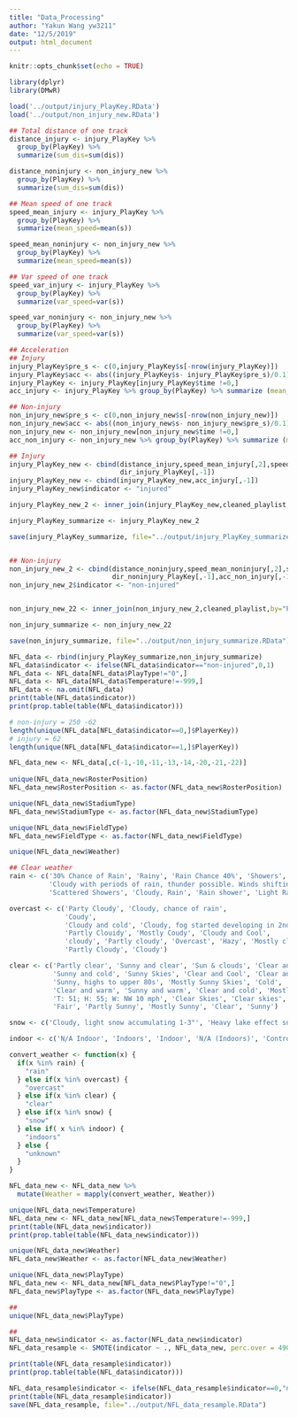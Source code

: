 ```yaml
---
title: "Data_Processing"
author: "Yakun Wang yw3211"
date: "12/5/2019"
output: html_document
---
```


```r
knitr::opts_chunk$set(echo = TRUE)
```

```r
library(dplyr)
library(DMwR)
```

```r
load('../output/injury_PlayKey.RData') 
load('../output/non_injury_new.RData') 

## Total distance of one track
distance_injury <- injury_PlayKey %>%
  group_by(PlayKey) %>%
  summarize(sum_dis=sum(dis))

distance_noninjury <- non_injury_new %>%
  group_by(PlayKey) %>%
  summarize(sum_dis=sum(dis))

## Mean speed of one track
speed_mean_injury <- injury_PlayKey %>%
  group_by(PlayKey) %>%
  summarize(mean_speed=mean(s))

speed_mean_noninjury <- non_injury_new %>%
  group_by(PlayKey) %>%
  summarize(mean_speed=mean(s))

## Var speed of one track
speed_var_injury <- injury_PlayKey %>%
  group_by(PlayKey) %>%
  summarize(var_speed=var(s))

speed_var_noninjury <- non_injury_new %>%
  group_by(PlayKey) %>%
  summarize(var_speed=var(s))

## Acceleration
## Injury
injury_PlayKey$pre_s <- c(0,injury_PlayKey$s[-nrow(injury_PlayKey)])
injury_PlayKey$acc <- abs((injury_PlayKey$s- injury_PlayKey$pre_s)/0.1)
injury_PlayKey <- injury_PlayKey[injury_PlayKey$time !=0,]
acc_injury <- injury_PlayKey %>% group_by(PlayKey) %>% summarize (mean_acc= mean(acc), var_acc=var(acc))

## Non-injury
non_injury_new$pre_s <- c(0,non_injury_new$s[-nrow(non_injury_new)])
non_injury_new$acc <- abs((non_injury_new$s- non_injury_new$pre_s)/0.1)
non_injury_new <- non_injury_new[non_injury_new$time !=0,]
acc_non_injury <- non_injury_new %>% group_by(PlayKey) %>% summarize (mean_acc= mean(acc), var_acc=var(acc))

## Injury
injury_PlayKey_new <- cbind(distance_injury,speed_mean_injury[,2],speed_var_injury[,2],
                            dir_injury_PlayKey[,-1])
injury_PlayKey_new <- cbind(injury_PlayKey_new,acc_injury[,-1])
injury_PlayKey_new$indicator <- "injured" 

injury_PlayKey_new_2 <- inner_join(injury_PlayKey_new,cleaned_playlist,by="PlayKey")

injury_PlayKey_summarize <- injury_PlayKey_new_2

save(injury_PlayKey_summarize, file="../output/injury_PlayKey_summarize.RData")


## Non-injury
non_injury_new_2 <- cbind(distance_noninjury,speed_mean_noninjury[,2],speed_var_noninjury[,2],
                          dir_noninjury_PlayKey[,-1],acc_non_injury[,-1])
non_injury_new_2$indicator <- "non-injured"  


non_injury_new_22 <- inner_join(non_injury_new_2,cleaned_playlist,by="PlayKey")

non_injury_summarize <- non_injury_new_22

save(non_injury_summarize, file="../output/non_injury_summarize.RData")

NFL_data <- rbind(injury_PlayKey_summarize,non_injury_summarize)
NFL_data$indicator <- ifelse(NFL_data$indicator=="non-injured",0,1)
NFL_data <- NFL_data[NFL_data$PlayType!="0",]
NFL_data <- NFL_data[NFL_data$Temperature!=-999,]
NFL_data <- na.omit(NFL_data)
print(table(NFL_data$indicator))
print(prop.table(table(NFL_data$indicator)))

# non-injury = 250 -62
length(unique(NFL_data[NFL_data$indicator==0,]$PlayerKey))
# injury = 62
length(unique(NFL_data[NFL_data$indicator==1,]$PlayerKey))

NFL_data_new <- NFL_data[,c(-1,-10,-11,-13,-14,-20,-21,-22)]
 
unique(NFL_data_new$RosterPosition)
NFL_data_new$RosterPosition <- as.factor(NFL_data_new$RosterPosition)

unique(NFL_data_new$StadiumType)
NFL_data_new$StadiumType <- as.factor(NFL_data_new$StadiumType)

unique(NFL_data_new$FieldType)
NFL_data_new$FieldType <- as.factor(NFL_data_new$FieldType)

unique(NFL_data_new$Weather)

## Clear weather 
rain <- c('30% Chance of Rain', 'Rainy', 'Rain Chance 40%', 'Showers', 'Cloudy, 50% change of rain', 'Rain likely, temps in low 40s.',
          'Cloudy with periods of rain, thunder possible. Winds shifting to WNW, 10-20 mph.',
          'Scattered Showers', 'Cloudy, Rain', 'Rain shower', 'Light Rain', 'Rain')

overcast <- c('Party Cloudy', 'Cloudy, chance of rain',
              'Coudy', 
              'Cloudy and cold', 'Cloudy, fog started developing in 2nd quarter',
              'Partly Clouidy', 'Mostly Coudy', 'Cloudy and Cool',
              'cloudy', 'Partly cloudy', 'Overcast', 'Hazy', 'Mostly cloudy', 'Mostly Cloudy',
              'Partly Cloudy', 'Cloudy')

clear <- c('Partly clear', 'Sunny and clear', 'Sun & clouds', 'Clear and Sunny',
           'Sunny and cold', 'Sunny Skies', 'Clear and Cool', 'Clear and sunny',
           'Sunny, highs to upper 80s', 'Mostly Sunny Skies', 'Cold',
           'Clear and warm', 'Sunny and warm', 'Clear and cold', 'Mostly sunny',
           'T: 51; H: 55; W: NW 10 mph', 'Clear Skies', 'Clear skies', 'Partly sunny',
           'Fair', 'Partly Sunny', 'Mostly Sunny', 'Clear', 'Sunny')

snow <- c('Cloudy, light snow accumulating 1-3"', 'Heavy lake effect snow', 'Snow')

indoor <- c('N/A Indoor', 'Indoors', 'Indoor', 'N/A (Indoors)', 'Controlled Climate')

convert_weather <- function(x) {
  if(x %in% rain) {
    "rain"
  } else if(x %in% overcast) {
    "overcast"
  } else if(x %in% clear) {
    "clear"
  } else if(x %in% snow) {
    "snow"
  } else if( x %in% indoor) {
    "indoors"
  } else {
    "unknown"
  }
}    

NFL_data_new <- NFL_data_new %>% 
  mutate(Weather = mapply(convert_weather, Weather))

unique(NFL_data_new$Temperature)
NFL_data_new <- NFL_data_new[NFL_data_new$Temperature!=-999,]
print(table(NFL_data_new$indicator))
print(prop.table(table(NFL_data_new$indicator)))

unique(NFL_data_new$Weather)
NFL_data_new$Weather <- as.factor(NFL_data_new$Weather)

unique(NFL_data_new$PlayType)
NFL_data_new <- NFL_data_new[NFL_data_new$PlayType!="0",]
NFL_data_new$PlayType <- as.factor(NFL_data_new$PlayType)

##
unique(NFL_data_new$PlayType)

##
NFL_data_new$indicator <- as.factor(NFL_data_new$indicator)
NFL_data_resample <- SMOTE(indicator ~ ., NFL_data_new, perc.over = 4900,k=5, perc.under=300)

print(table(NFL_data_resample$indicator))
print(prop.table(table(NFL_data$indicator)))

NFL_data_resample$indicator <- ifelse(NFL_data_resample$indicator==0,"non-injured","injured")
print(table(NFL_data_resample$indicator))
save(NFL_data_resample, file="../output/NFL_data_resample.RData")
```